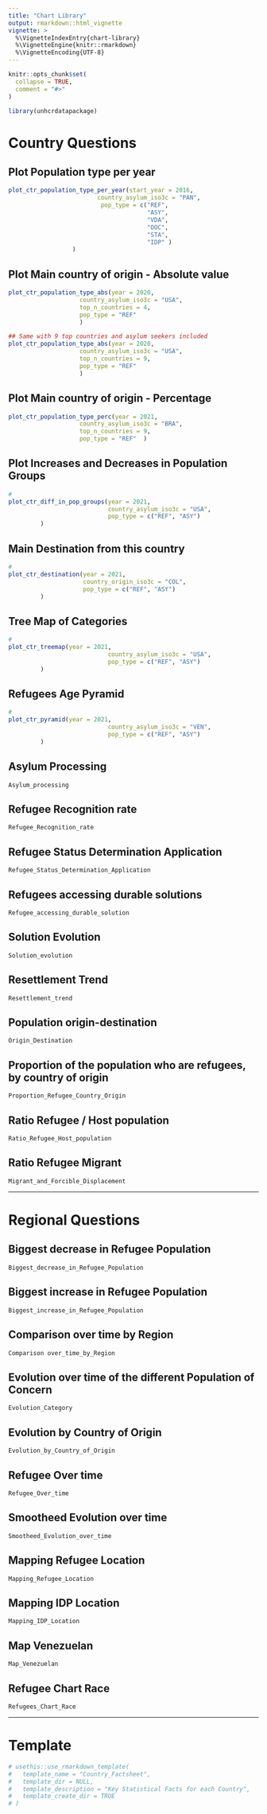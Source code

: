 ```yaml
---
title: "Chart Library"
output: rmarkdown::html_vignette
vignette: >
  %\VignetteIndexEntry{chart-library}
  %\VignetteEngine{knitr::rmarkdown}
  %\VignetteEncoding{UTF-8}
---
```


```r
knitr::opts_chunk$set(
  collapse = TRUE,
  comment = "#>"
)
```

```r
library(unhcrdatapackage)
```

<!-- WARNING - This vignette is generated by {fusen} from /dev/flat_full.Rmd: do not edit by hand -->

<!-- Run this 'development' chunk -->
<!-- Store every call to library() that you need to explore your functions -->


<!--
 You need to run the 'description' chunk in the '0-dev_history.Rmd' file before continuing your code there.

If it is the first time you use {fusen}, after 'description', you can directly run the last chunk of the present file with inflate() inside.
--> 


<!-- 
 Store your dataset in a directory named "inst/" at the root of your project.
 Use it for your tests in this Rmd thanks to `pkgload::load_all()` to make it available
and `system.file()` to read it in your examples.

- There already is a dataset in the "inst/" directory to be used in the examples below
-->


# Country Questions

## Plot Population type per year

<!--
Create a chunk for the core of the function

- The chunk needs to be named `function` at least
- It contains the code of a documented function
- The chunk can also be named `function-my_median` to make it easily
findable in your Rmd
- Let the `@examples` part empty, and use the next `examples` chunk instead to present reproducible examples

After inflating the template

-  This function code will automatically be added in a new file in the "R/" directory
-->


<!--
Create a chunk with an example of use for your function

- The chunk needs to be named `examples` at least
- It contains working examples of your function
- The chunk is better be named `examples-my_median` to be handled
correctly when inflated as a vignette

After inflating the template

-  This example will automatically be added in the '@examples' part of our function above in the "R/" directory
- This example will automatically be added in the vignette created from this Rmd template
-->


```r

plot_ctr_population_type_per_year(start_year = 2016,
                         country_asylum_iso3c = "PAN",
                          pop_type = c("REF", 
                                       "ASY", 
                                       "VDA", 
                                       "OOC",
                                       "STA",
                                       "IDP" )
                  )
```

<!--
Create a chunk with a test of use for your function

- The chunk needs to be named `tests` at least
- It contains working tests of your function
- The chunk is better be named `tests-my_median` to be handled
correctly when inflated as a vignette

After inflating the template

-  This test code will automatically be added in the "tests/testthat/" directory
-->


## Plot Main country of origin - Absolute value

```r
plot_ctr_population_type_abs(year = 2020,
                    country_asylum_iso3c = "USA",
                    top_n_countries = 4,
                    pop_type = "REF"
                    ) 

## Same with 9 top countries and asylum seekers included
plot_ctr_population_type_abs(year = 2020,
                    country_asylum_iso3c = "USA",
                    top_n_countries = 9,
                    pop_type = "REF"
                    ) 

```

## Plot Main country of origin - Percentage

```r

plot_ctr_population_type_perc(year = 2021,
                    country_asylum_iso3c = "BRA",
                    top_n_countries = 9,
                    pop_type = "REF"  ) 
```

## Plot Increases and Decreases in Population Groups

```r
# 
plot_ctr_diff_in_pop_groups(year = 2021,
                            country_asylum_iso3c = "USA",
                            pop_type = c("REF", "ASY")
         )

```

## Main Destination from this country

```r
# 
plot_ctr_destination(year = 2021,
                     country_origin_iso3c = "COL",
                     pop_type = c("REF", "ASY")
         )

```

    

## Tree Map of Categories

    

```r
# 
plot_ctr_treemap(year = 2021,
                            country_asylum_iso3c = "USA",
                            pop_type = c("REF", "ASY")
         )

```

    



## Refugees Age Pyramid

    

```r
# 
plot_ctr_pyramid(year = 2021,
                            country_asylum_iso3c = "VEN",
                            pop_type = c("REF", "ASY")
         )

```

 



## Asylum Processing

    Asylum_processing  
    

## Refugee Recognition rate

    Refugee_Recognition_rate 
    

## Refugee Status Determination Application

    Refugee_Status_Determination_Application   
    

## Refugees accessing durable solutions

    Refugee_accessing_durable_solution    


## Solution Evolution

    Solution_evolution    


## Resettlement Trend

    Resettlement_trend    


## Population origin-destination

    Origin_Destination    
    

## Proportion of the population who are refugees, by country of origin

    Proportion_Refugee_Country_Origin  
    

## Ratio Refugee / Host population

    Ratio_Refugee_Host_population  
    

## Ratio Refugee Migrant

    Migrant_and_Forcible_Displacement 
    
    
--- 


# Regional Questions

## Biggest decrease in Refugee Population

    Biggest_decrease_in_Refugee_Population 
    

## Biggest increase in Refugee Population

    Biggest_increase_in_Refugee_Population 
    

## Comparison over time by Region

    Comparison over_time_by_Region    
    

## Evolution over time of the different Population of Concern

    Evolution_Category    
    

## Evolution by Country of Origin

    Evolution_by_Country_of_Origin 
    

## Refugee Over time

    Refugee_Over_time    
    

## Smootheed Evolution over time

    Smootheed_Evolution_over_time  
    

## Mapping Refugee Location

    Mapping_Refugee_Location   
    

## Mapping IDP Location

    Mapping_IDP_Location    
    

## Map Venezuelan

    Map_Venezuelan    
    

## Refugee Chart Race

    Refugees_Chart_Race


--- 


# Template

```r
# usethis::use_rmarkdown_template(
#   template_name = "Country_Factsheet",
#   template_dir = NULL,
#   template_description = "Key Statistical Facts for each Country",
#   template_create_dir = TRUE
# )

```

<!--

# There can be development actions

Create a chunk with 'development' actions

- The chunk needs to be named `development` or `dev`
- It contains functions that are used for package development only
- Note that you may want to store most of these functions in the 0-dev_history.Rmd file

These are only included in the present flat template file, their content will not be part of the package anywhere else.
-->


